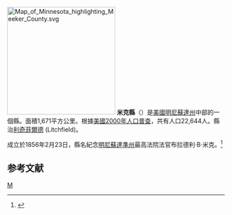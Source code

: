 {{noteTA
|T=zh-hans:米克县 (明尼苏达州);zh-hk:米克縣 (明尼蘇達州);zh-tw:米克郡 (明尼蘇達州);
}}
[[File:Map_of_Minnesota_highlighting_Meeker_County.svg|250px]]
'''米克縣'''（{{lang-en|Meeker County}}）是[[美國|美國]][[明尼蘇達州|明尼蘇達州]]中部的一個縣。面積1,671平方公里。根據[[美國2000年人口普查|美國2000年人口普查]]，共有人口22,644人。縣治[[利奇菲爾德_(明尼蘇達州)|利奇菲爾德]] (Litchfield)。
	
成立於1856年2月23日，縣名紀念[[明尼蘇達準州|明尼蘇達準州]]最高法院法官布拉德利·B·米克。<ref>{{Cite web |url=http://www.house.leg.state.mn.us/hinfo/govseries/No33.htm |title=存档副本 |access-date=2007-03-24 |archive-url=https://web.archive.org/web/20120920003621/http://www.house.leg.state.mn.us/hinfo/govseries/No33.htm |archive-date=2012-09-20 |dead-url=yes }}</ref>

==参考文献==
<div class="references-small">
<references />
</div>
[[Category:明尼苏达州行政区划|M]]